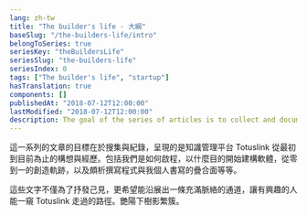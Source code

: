```yaml
---
lang: zh-tw
title: "The builder's life - 大綱"
baseSlug: "/the-builders-life/intro"
belongToSeries: true
seriesKey: "theBuildersLife"
seriesSlug: "the-builders-life"
seriesIndex: 0
tags: ["The builder's life", "startup"]
hasTranslation: true
components: []
publishedAt: "2018-07-12T12:00:00"
lastModified: "2018-07-12T12:00:00"
description: The goal of the series of articles is to collect and document the concept and experience of TotusLink, a knowledge management platform.
---
```


這一系列的文章的目標在於搜集與紀錄，呈現的是知識管理平台 Totuslink 從最初到目前為止的構想與經歷。包括我們是如何啟程，以什麼目的開始建構軟體，從零到一的創造軌跡，以及頗析撰寫程式與我個人書寫的疊合面等等。

這些文字不僅為了抒發己見，更希望能沿展出一條充滿脈絡的通道，讓有興趣的人能一窺 Totuslink 走過的路徑。艷陽下樹影繁簇。